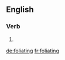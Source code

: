 ==English==

===Verb===
{{head|en}}

# {{present participle of|foliate}}

[[de:foliating]]
[[fr:foliating]]